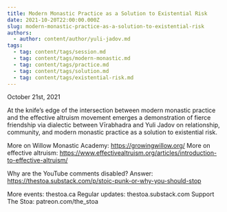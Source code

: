 ```yaml
---
title: Modern Monastic Practice as a Solution to Existential Risk
date: 2021-10-20T22:00:00.000Z
slug: modern-monastic-practice-as-a-solution-to-existential-risk
authors:
  - author: content/author/yuli-jadov.md
tags:
  - tag: content/tags/session.md
  - tag: content/tags/modern-monastic.md
  - tag: content/tags/practice.md
  - tag: content/tags/solution.md
  - tag: content/tags/existential-risk.md
---
```


October 21st, 2021

At the knife’s edge of the intersection between modern monastic practice and the effective altruism movement emerges a demonstration of fierce friendship via dialectic between Vīrabhadra and Yuli Jadov on relationship, community, and modern monastic practice as a solution to existential risk. 

More on Willow Monastic Academy: https://growingwillow.org/
More on effective altruism: https://www.effectivealtruism.org/articles/introduction-to-effective-altruism/

Why are the YouTube comments disabled? Answer: https://thestoa.substack.com/p/stoic-punk-or-why-you-should-stop

More events: thestoa.ca 
Regular updates: thestoa.substack.com 
Support The Stoa: patreon.com/the_stoa
